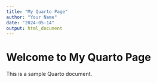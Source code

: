 ```yaml
---
title: "My Quarto Page"
author: "Your Name"
date: "2024-05-14"
output: html_document
---
```


# Welcome to My Quarto Page

This is a sample Quarto document.
